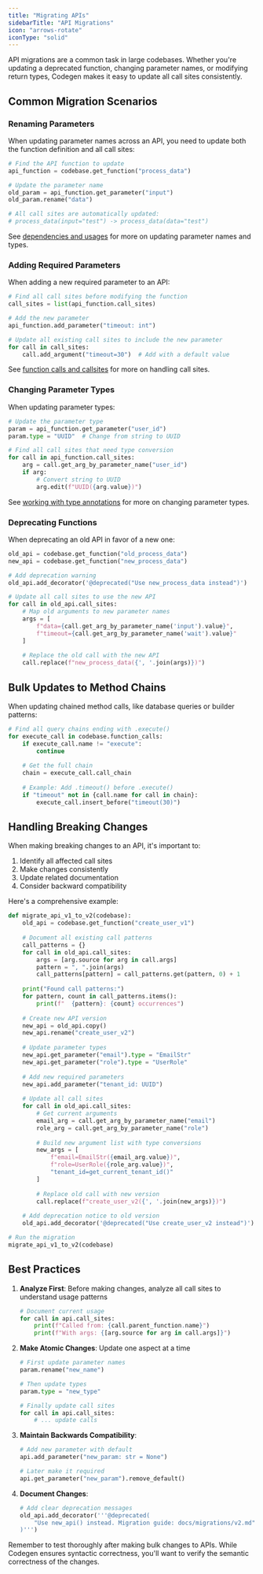 ```yaml
---
title: "Migrating APIs"
sidebarTitle: "API Migrations"
icon: "arrows-rotate"
iconType: "solid"
---
```


API migrations are a common task in large codebases. Whether you're updating a deprecated function, changing parameter names, or modifying return types, Codegen makes it easy to update all call sites consistently.

## Common Migration Scenarios

### Renaming Parameters

When updating parameter names across an API, you need to update both the function definition and all call sites:

```python
# Find the API function to update
api_function = codebase.get_function("process_data")

# Update the parameter name
old_param = api_function.get_parameter("input")
old_param.rename("data")

# All call sites are automatically updated:
# process_data(input="test") -> process_data(data="test")
```

<Info>See [dependencies and usages](/building-with-codegen/dependencies-and-usages) for more on updating parameter names and types.</Info>

### Adding Required Parameters

When adding a new required parameter to an API:

```python
# Find all call sites before modifying the function
call_sites = list(api_function.call_sites)

# Add the new parameter
api_function.add_parameter("timeout: int")

# Update all existing call sites to include the new parameter
for call in call_sites:
    call.add_argument("timeout=30")  # Add with a default value
```

<Info>See [function calls and callsites](/building-with-codegen/function-calls-and-callsites) for more on handling call sites.</Info>

### Changing Parameter Types

When updating parameter types:

```python
# Update the parameter type
param = api_function.get_parameter("user_id")
param.type = "UUID"  # Change from string to UUID

# Find all call sites that need type conversion
for call in api_function.call_sites:
    arg = call.get_arg_by_parameter_name("user_id")
    if arg:
        # Convert string to UUID
        arg.edit(f"UUID({arg.value})")
```

<Info>See [working with type annotations](/building-with-codegen/type-annotations) for more on changing parameter types.</Info>

### Deprecating Functions

When deprecating an old API in favor of a new one:

```python
old_api = codebase.get_function("old_process_data")
new_api = codebase.get_function("new_process_data")

# Add deprecation warning
old_api.add_decorator('@deprecated("Use new_process_data instead")')

# Update all call sites to use the new API
for call in old_api.call_sites:
    # Map old arguments to new parameter names
    args = [
        f"data={call.get_arg_by_parameter_name('input').value}",
        f"timeout={call.get_arg_by_parameter_name('wait').value}"
    ]
    
    # Replace the old call with the new API
    call.replace(f"new_process_data({', '.join(args)})")
```

## Bulk Updates to Method Chains

When updating chained method calls, like database queries or builder patterns:

```python
# Find all query chains ending with .execute()
for execute_call in codebase.function_calls:
    if execute_call.name != "execute":
        continue
        
    # Get the full chain
    chain = execute_call.call_chain
    
    # Example: Add .timeout() before .execute()
    if "timeout" not in {call.name for call in chain}:
        execute_call.insert_before("timeout(30)")
```

## Handling Breaking Changes

When making breaking changes to an API, it's important to:
1. Identify all affected call sites
2. Make changes consistently
3. Update related documentation
4. Consider backward compatibility

Here's a comprehensive example:

```python
def migrate_api_v1_to_v2(codebase):
    old_api = codebase.get_function("create_user_v1")
    
    # Document all existing call patterns
    call_patterns = {}
    for call in old_api.call_sites:
        args = [arg.source for arg in call.args]
        pattern = ", ".join(args)
        call_patterns[pattern] = call_patterns.get(pattern, 0) + 1
    
    print("Found call patterns:")
    for pattern, count in call_patterns.items():
        print(f"  {pattern}: {count} occurrences")
    
    # Create new API version
    new_api = old_api.copy()
    new_api.rename("create_user_v2")
    
    # Update parameter types
    new_api.get_parameter("email").type = "EmailStr"
    new_api.get_parameter("role").type = "UserRole"
    
    # Add new required parameters
    new_api.add_parameter("tenant_id: UUID")
    
    # Update all call sites
    for call in old_api.call_sites:
        # Get current arguments
        email_arg = call.get_arg_by_parameter_name("email")
        role_arg = call.get_arg_by_parameter_name("role")
        
        # Build new argument list with type conversions
        new_args = [
            f"email=EmailStr({email_arg.value})",
            f"role=UserRole({role_arg.value})",
            "tenant_id=get_current_tenant_id()"
        ]
        
        # Replace old call with new version
        call.replace(f"create_user_v2({', '.join(new_args)})")
    
    # Add deprecation notice to old version
    old_api.add_decorator('@deprecated("Use create_user_v2 instead")')

# Run the migration
migrate_api_v1_to_v2(codebase)
```

## Best Practices

1. **Analyze First**: Before making changes, analyze all call sites to understand usage patterns
   ```python
   # Document current usage
   for call in api.call_sites:
       print(f"Called from: {call.parent_function.name}")
       print(f"With args: {[arg.source for arg in call.args]}")
   ```

2. **Make Atomic Changes**: Update one aspect at a time
   ```python
   # First update parameter names
   param.rename("new_name")
   
   # Then update types
   param.type = "new_type"
   
   # Finally update call sites
   for call in api.call_sites:
       # ... update calls
   ```

3. **Maintain Backwards Compatibility**:
   ```python
   # Add new parameter with default
   api.add_parameter("new_param: str = None")
   
   # Later make it required
   api.get_parameter("new_param").remove_default()
   ```

4. **Document Changes**:
   ```python
   # Add clear deprecation messages
   old_api.add_decorator('''@deprecated(
       "Use new_api() instead. Migration guide: docs/migrations/v2.md"
   )''')
   ```

<Note>
Remember to test thoroughly after making bulk changes to APIs. While Codegen ensures syntactic correctness, you'll want to verify the semantic correctness of the changes.
</Note> 